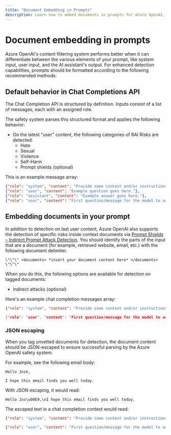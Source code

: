 ```yaml
---
title: "Document Embedding in Prompts"
description: Learn how to embed documents in prompts for Azure OpenAI, including JSON escaping and indirect attack detection.
---
```


# Document embedding in prompts

Azure OpenAI's content filtering system performs better when it can differentiate between the various elements of your prompt, like system input, user input, and the AI assistant's output. For enhanced detection capabilities, prompts should be formatted according to the following recommended methods.

## Default behavior in Chat Completions API

The Chat Completion API is structured by definition. Inputs consist of a list of messages, each with an assigned role. 

The safety system parses this structured format and applies the following behavior: 
- On the latest "user" content, the following categories of RAI Risks are detected: 
    - Hate 
    - Sexual 
    - Violence 
    - Self-Harm 
    - Prompt shields (optional)

This is an example message array: 

```json
{"role": "system", "content": "Provide some context and/or instructions to the model."}, 
{"role": "user", "content": "Example question goes here."}, 
{"role": "assistant", "content": "Example answer goes here."}, 
{"role": "user", "content": "First question/message for the model to actually respond to."} 
```

## Embedding documents in your prompt  

In addition to detection on last user content, Azure OpenAI also supports the detection of specific risks inside context documents via [Prompt Shields – Indirect Prompt Attack Detection](./content-filter-prompt-shields). You should identify the parts of the input that are a document (for example, retrieved website, email, etc.) with the following document delimiter.

```
\"\"\" <documents> *insert your document content here* </documents> \"\"\" 
```

When you do this, the following options are available for detection on tagged documents: 
- Indirect attacks (optional) 

Here's an example chat completion messages array: 

```json
{"role": "system", "content": "Provide some context and/or instructions to the model.}, 

{"role": "user", "content": "First question/message for the model to actually respond to, including document context.  \"\"\" <documents>\n*insert your document content here*\n</documents> \"\"\"""}
```

### JSON escaping 

When you tag unvetted documents for detection, the document content should be JSON-escaped to ensure successful parsing by the Azure OpenAI safety system. 

For example, see the following email body: 

```
Hello Josè, 

I hope this email finds you well today.
```

With JSON escaping, it would read: 

```
Hello Jos\u00E9,\nI hope this email finds you well today. 
```

The escaped text in a chat completion context would read: 

```json
{"role": "system", "content": "Provide some context and/or instructions to the model, including document context. \"\"\" <documents>\n Hello Jos\\u00E9,\\nI hope this email finds you well today. \n</documents> \"\"\""}, 

{"role": "user", "content": "First question/message for the model to actually respond to."}
```